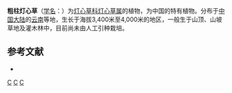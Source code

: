 {{Speciesbox 
| taxon = Juncus crassistylus
| authority = A. Camus
}}

'''粗柱灯心草'''（[[学名|学名]]：{{lang|la|''Juncus crassistylus''}}）为[[灯心草科|灯心草科]][[灯心草属|灯心草属]]的植物，为中国的特有植物。分布于[[中国大陆|中国大陆]]的[[云南|云南]]等地，生长于海拔3,400米至4,000米的地区，一般生于山顶、山坡草地及灌木林中，目前尚未由人工引种栽培。

== 参考文献 ==
<div class="references-small">
* {{cite web| url =http://www.bioinfo.cn/db05/KmzwSpecies.php?action=view&id=11516| title =粗柱灯心草| work =《中国高等植物数据库全库》| publisher =中国科学院微生物研究所| author =昆明植物研究所| accessdate =2009-02-24| deadurl =yes| archiveurl =https://web.archive.org/web/20160305024656/http://www.bioinfo.cn/db05/KmzwSpecies.php?action=view&id=11516| archivedate =2016-03-05}}
</div>
{{Taxonbar|from=Q15227621}}

[[Category:灯心草属|C]]
[[Category:中國特有植物|C]]
[[Category:云南植物|C]]